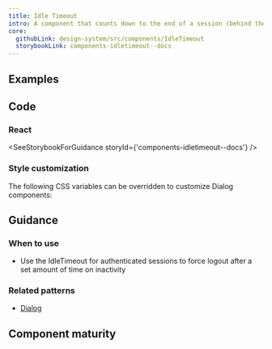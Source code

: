 ```yaml
---
title: Idle Timeout
intro: A component that counts down to the end of a session (behind the scenes) and shows a warning message after a set amount of time of inactivity.
core:
  githubLink: design-system/src/components/IdleTimeout
  storybookLink: components-idletimeout--docs
---
```


## Examples

<StorybookExample
  componentName="idleTimeout"
  storyId="components-idletimeout--default"
  minHeight={350}
/>

## Code

### React

<SeeStorybookForGuidance storyId={'components-idletimeout--docs'} />

### Style customization

The following CSS variables can be overridden to customize Dialog components:

<ComponentThemeOptions componentname="dialog" />

## Guidance

### When to use

- Use the IdleTimeout for authenticated sessions to force logout after a set amount of time on inactivity

### Related patterns

- [Dialog](/components/modal-dialog/)

## Component maturity

<MaturityChecklist
  a11yStandards={true}
  color={true}
  forcedColors={true}
  screenReaders={true}
  keyboardNavigable={true}
  storybook={true}
  responsive={true}
  spanish={true}
  completeUiKit={false}
  responsiveUiKit={false}
  tokensInCode={true}
  tokensInSketch={true}
/>
